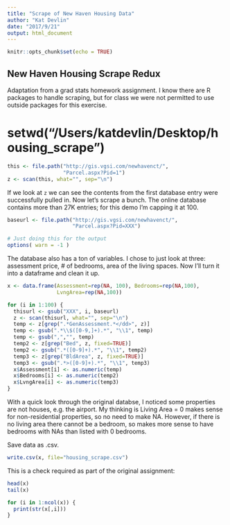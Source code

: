 ```yaml
---
title: "Scrape of New Haven Housing Data"
author: "Kat Devlin"
date: "2017/9/21"
output: html_document
---
```


```r
knitr::opts_chunk$set(echo = TRUE)
```

## New Haven Housing Scrape Redux

Adaptation from a grad stats homework assignment. I know there are R 
packages to handle scraping, but for class we were not permitted
to use outside packages for this exercise. 

# setwd("/Users/katdevlin/Desktop/housing_scrape")

```r
this <- file.path("http://gis.vgsi.com/newhavenct/",
                  "Parcel.aspx?Pid=1")
z <- scan(this, what="", sep="\n")
```
If we look at `z` we can see the contents from the first database entry 
were successfully pulled in. Now let's scrape a bunch. The online database 
contains more than 27K entries; for this demo I'm capping it at 100.

```r
baseurl <- file.path("http://gis.vgsi.com/newhavenct/",
                     "Parcel.aspx?Pid=XXX")

# Just doing this for the output
options( warn = -1 )
```

The database also has a ton of variables. I chose to just look at three:
assessment price, # of bedrooms, area of the living spaces. Now I'll turn 
it into a dataframe and clean it up.

```r
x <- data.frame(Assessment=rep(NA, 100), Bedrooms=rep(NA,100),
                LvngArea=rep(NA,100))

for (i in 1:100) {
  thisurl <- gsub("XXX", i, baseurl)
  z <- scan(thisurl, what="", sep="\n")
  temp <- z[grep(".*GenAssessment.*</dd>", z)]
  temp <- gsub(".*\\$([0-9,]+).*", "\\1", temp)
  temp <- gsub(",","", temp)
  temp2 <- z[grep("Bed", z, fixed=TRUE)]
  temp2 <- gsub(".*([0-9]+).*", "\\1", temp2)
  temp3 <- z[grep("BldArea", z, fixed=TRUE)]
  temp3 <- gsub(".*>([0-9]+).*", "\\1", temp3)
  x$Assessment[i] <- as.numeric(temp)
  x$Bedrooms[i] <- as.numeric(temp2)
  x$LvngArea[i] <- as.numeric(temp3)
} 
```

With a quick look through the original databse, I noticed some properties are 
not houses, e.g. the airport. My thinking is Living Area = 0 makes sense for non-residential properties, so no need to make NA. However, if there is no 
living area there cannot be a bedroom, so makes more sense to  have bedrooms 
with NAs than listed with 0 bedrooms. 

Save data as .csv.

```r
write.csv(x, file="housing_scrape.csv")
```

This is a check required as part of the original assignment:

```r
head(x)
tail(x)

for (i in 1:ncol(x)) {
  print(str(x[,i])) 
}
```
